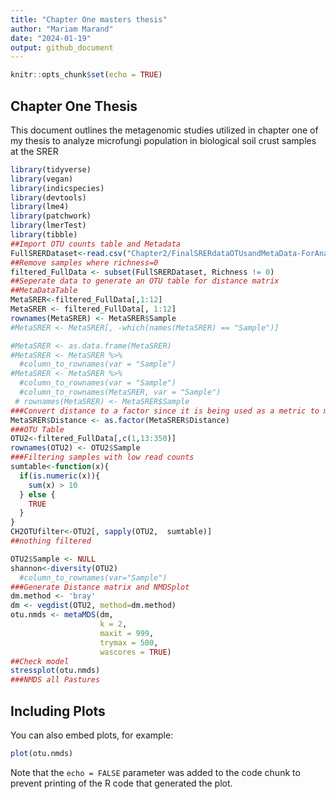 ```yaml
---
title: "Chapter One masters thesis"
author: "Mariam Marand"
date: "2024-01-19"
output: github_document
---
```


```r
knitr::opts_chunk$set(echo = TRUE)
```

## Chapter One Thesis

This document outlines the metagenomic studies utilized in chapter one of my thesis to analyze microfungi population in biological soil crust samples at the SRER


```r
library(tidyverse)
library(vegan)
library(indicspecies)
library(devtools)
library(lme4)
library(patchwork)
library(lmerTest)
library(tibble)
##Import OTU counts table and Metadata
FullSRERDataset<-read.csv("Chapter2/FinalSRERdataOTUsandMetaData-ForAnalysis-27June2023.csv", header=TRUE, fileEncoding="UTF-8-BOM")
##Remove samples where richness=0 
filtered_FullData <- subset(FullSRERDataset, Richness != 0)
##Seperate data to generate an OTU table for distance matrix
##MetaDataTable
MetaSRER<-filtered_FullData[,1:12]
MetaSRER <- filtered_FullData[, 1:12]
rownames(MetaSRER) <- MetaSRER$Sample
#MetaSRER <- MetaSRER[, -which(names(MetaSRER) == "Sample")]

#MetaSRER <- as.data.frame(MetaSRER)
#MetaSRER <- MetaSRER %>%
  #column_to_rownames(var = "Sample")
#MetaSRER <- MetaSRER %>%
  #column_to_rownames(var = "Sample")
  #column_to_rownames(MetaSRER, var = "Sample")
 # rownames(MetaSRER) <- MetaSRER$Sample
###Convert distance to a factor since it is being used as a metric to measure disturbance levels
MetaSRER$Distance <- as.factor(MetaSRER$Distance)
###OTU Table
OTU2<-filtered_FullData[,c(1,13:350)]
rownames(OTU2) <- OTU2$Sample
###Filtering samples with low read counts  
sumtable<-function(x){
  if(is.numeric(x)){
    sum(x) > 10
  } else {
    TRUE
  }
}
CH2OTUfilter<-OTU2[, sapply(OTU2,  sumtable)]
##nothing filtered

OTU2$Sample <- NULL
shannon<-diversity(OTU2)
  #column_to_rownames(var="Sample")
###Generate Distance matrix and NMDSplot
dm.method <- 'bray'
dm <- vegdist(OTU2, method=dm.method)
otu.nmds <- metaMDS(dm,
                    k = 2,
                    maxit = 999,
                    trymax = 500,
                    wascores = TRUE)
##Check model
stressplot(otu.nmds)
###NMDS all Pastures

```

## Including Plots

You can also embed plots, for example:

```r
plot(otu.nmds)
```

Note that the `echo = FALSE` parameter was added to the code chunk to prevent printing of the R code that generated the plot.
